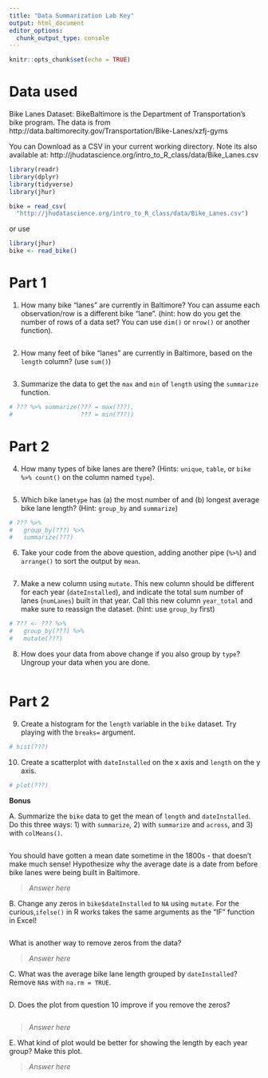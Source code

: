 ```yaml
---
title: "Data Summarization Lab Key"
output: html_document
editor_options: 
  chunk_output_type: console
---
```


```r
knitr::opts_chunk$set(echo = TRUE)
```

# Data used

Bike Lanes Dataset: BikeBaltimore is the Department of Transportation's bike program. 
The data is from http://data.baltimorecity.gov/Transportation/Bike-Lanes/xzfj-gyms

You can Download as a CSV in your current working directory.  Note its also available at: 	http://jhudatascience.org/intro_to_R_class/data/Bike_Lanes.csv 

```r
library(readr)
library(dplyr)
library(tidyverse)
library(jhur)

bike = read_csv(
  "http://jhudatascience.org/intro_to_R_class/data/Bike_Lanes.csv")
```

or use 
```r
library(jhur)
bike <- read_bike()
```

# Part 1

1. How many bike "lanes" are currently in Baltimore?  You can assume each observation/row is a different bike "lane".  (hint: how do you get the number of rows of a data set? You can use `dim()` or `nrow()` or another function).

```r

```

2. How many feet of bike "lanes" are currently in Baltimore, based on the `length` column? (use `sum()`)

```r

```

3. Summarize the data to get the `max` and `min` of `length` using the `summarize` function.

```r
# ??? %>% summarize(??? = max(???),
#                   ??? = min(???))

```

# Part 2

4. How many types of bike lanes are there?   (Hints: `unique`, `table`, or `bike %>% count()` on the column named `type`).
   
```r

```

5. Which bike lane`type` has (a) the most number of and (b) longest average bike lane length? (Hint: `group_by` and `summarize`)

```r
# ??? %>% 
#   group_by(???) %>% 
#   summarize(???)

```

6. Take your code from the above question, adding another pipe (`%>%`) and `arrange()` to sort the output by `mean`.

```r

```

7. Make a new column using `mutate`. This new column should be different for each year (`dateInstalled`), and indicate the total sum number of lanes (`numLanes`) built in that year. Call this new column `year_total` and make sure to reassign the dataset. (hint: use `group_by` first)

```r
# ??? <- ??? %>% 
#   group_by(???) %>% 
#   mutate(???)

```

8. How does your data from above change if you also group by `type`? Ungroup your data when you are done.

```r

```

# Part 2

9. Create a histogram for the `length` variable in the `bike` dataset. Try playing with the `breaks=` argument.

```r
# hist(???)

```

10. Create a scatterplot with `dateInstalled` on the x axis and `length` on the y axis.

```r
# plot(???)

```

**Bonus**

A. Summarize the `bike` data to get the mean of `length` and `dateInstalled`. Do this three ways: 1) with `summarize`, 2) with `summarize` and `across`, and 3) with `colMeans()`.

```r

```

You should have gotten a mean date sometime in the 1800s - that doesn't make much sense! Hypothesize why the average date is a date from before bike lanes were being built in Baltimore.

> _Answer here_

B. Change any zeros in `bike$dateInstalled` to `NA` using `mutate`. For the curious,`ifelse()` in R works takes the same arguments as the "IF" function in Excel!

```r

```

What is another way to remove zeros from the data?

> _Answer here_

C. What was the average bike lane length grouped by `dateInstalled`? Remove `NA`s with `na.rm = TRUE`.

```r

```

D. Does the plot from question 10 improve if you remove the zeros?

```r

```

> _Answer here_

E. What kind of plot would be better for showing the length by each year group? Make this plot.

> _Answer here_

```r

```

